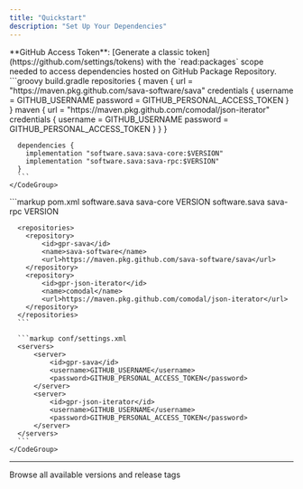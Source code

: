 ```yaml
---
title: "Quickstart"
description: "Set Up Your Dependencies"
---
```


<Info>
  **GitHub Access Token**: [Generate a classic token](https://github.com/settings/tokens) with the `read:packages` scope needed to access
  dependencies hosted on GitHub Package Repository.
</Info>

<Tabs>
  <Tab title="Gradle">
    <CodeGroup>
      ```groovy build.gradle
      repositories {
        maven {
          url = "https://maven.pkg.github.com/sava-software/sava"
          credentials {
            username = GITHUB_USERNAME
            password = GITHUB_PERSONAL_ACCESS_TOKEN
          }
        }
        maven {
          url = "https://maven.pkg.github.com/comodal/json-iterator"
          credentials {
            username = GITHUB_USERNAME
            password = GITHUB_PERSONAL_ACCESS_TOKEN
          }
        }
      }

      dependencies {
        implementation "software.sava:sava-core:$VERSION"
        implementation "software.sava:sava-rpc:$VERSION"
      }
      ```
    </CodeGroup>
  </Tab>

  <Tab title="Maven">
    <CodeGroup>
      ```markup pom.xml
      <dependencies>
          <dependency>
              <groupId>software.sava</groupId>
              <artifactId>sava-core</artifactId>
              <version>VERSION</version>
          </dependency>
          <dependency>
              <groupId>software.sava</groupId>
              <artifactId>sava-rpc</artifactId>
              <version>VERSION</version>
          </dependency>
      </dependencies>

      <repositories>
        <repository>
            <id>gpr-sava</id>
            <name>sava-software</name>
            <url>https://maven.pkg.github.com/sava-software/sava</url>
        </repository>
        <repository>
            <id>gpr-json-iterator</id>
            <name>comodal</name>
            <url>https://maven.pkg.github.com/comodal/json-iterator</url>
        </repository>
      </repositories>
      ```

      ```markup conf/settings.xml
      <servers>
          <server>
              <id>gpr-sava</id>
              <username>GITHUB_USERNAME</username>
              <password>GITHUB_PERSONAL_ACCESS_TOKEN</password>
          </server>
          <server>
              <id>gpr-json-iterator</id>
              <username>GITHUB_USERNAME</username>
              <password>GITHUB_PERSONAL_ACCESS_TOKEN</password>
          </server>
      </servers>
      ```
    </CodeGroup>
  </Tab>
</Tabs>

---

<Card title="Version Tags" icon="tags" horizontal={true} href="https://github.com/sava-software/sava/tags">
  Browse all available versions and release tags
</Card>